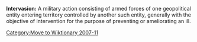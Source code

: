 [[Category:Move to Wiktionary 2007-11]]

'''Intervasion:''' A military action consisting of armed forces of one geopolitical entity entering territory controlled by another such entity, generally with the objective of intervention for the purpose of preventing or ameliorating an ill.